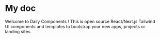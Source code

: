 # My doc

Welcome to Daily Components ! This is open source React/Next.js Tailwind UI
components and templates to bootstrap your new apps, projects or landing
sites.
